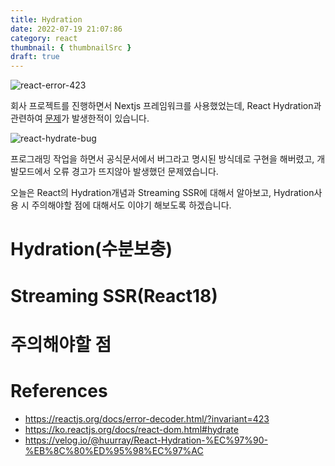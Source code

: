 ```yaml
---
title: Hydration
date: 2022-07-19 21:07:86
category: react
thumbnail: { thumbnailSrc }
draft: true
---
```


![react-error-423](./react-error-423.png)

회사 프로젝트를 진행하면서 Nextjs 프레임워크를 사용했었는데, React Hydration과 관련하여 [문제](https://reactjs.org/docs/error-decoder.html/?invariant=423)가 발생한적이 있습니다.

![react-hydrate-bug](./react-hydrate-bug.png)

프로그래밍 작업을 하면서 공식문서에서 버그라고 명시된 방식데로 구현을 해버렸고, 개발모드에서 오류 경고가 뜨지않아 발생했던 문제였습니다.

오늘은 React의 Hydration개념과 Streaming SSR에 대해서 알아보고, Hydration사용 시 주의해야할 점에 대해서도 이야기 해보도록 하겠습니다.


# Hydration(수분보충)



# Streaming SSR(React18)



# 주의해야할 점



# References

- https://reactjs.org/docs/error-decoder.html/?invariant=423
- https://ko.reactjs.org/docs/react-dom.html#hydrate
- https://velog.io/@huurray/React-Hydration-%EC%97%90-%EB%8C%80%ED%95%98%EC%97%AC
